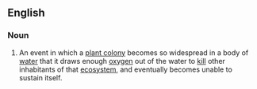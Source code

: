 ==English==
===Noun===
{{en-noun|sg=[[choking]] [[bloom]]}}
# An event in which a [[plant colony]] becomes so widespread in a body of [[water]] that it draws enough [[oxygen]] out of the water to [[kill]] other inhabitants of that [[ecosystem]], and eventually becomes unable to sustain itself.